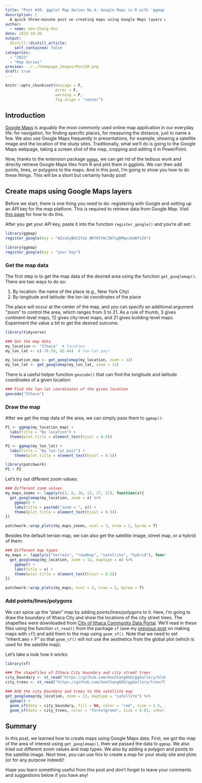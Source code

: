 ```yaml
---
title: "Post #30. ggplot Map Series No.4: Google Maps in R with `ggmap`"
description: |
  A quick three-minute post on creating maps using Google Maps layers with the package `ggmap`.
author:
  - name: Gen-Chang Hsu
date: 2023-10-26
output:
  distill::distill_article:
    self_contained: false
categories:
  - "2023"
  - "Map Series"
preview: ../../homepage_images/Post30.png
draft: true
---
```


<!-- Webpage style -->

<style>
d-article a{
  color: #2780e3 !important;
  border-bottom: none !important;
}

d-article a:hover {
  color: #2780e3 !important;
  border-bottom: 2px solid !important;
}

d-byline {
  margin-left: -10% !important;
}

d-title {
  margin-left: -10%;
}

d-title h1{
  font-size: 45px;
  width: 130%;
}

d-article {
  margin-left: -10%;
}

p {
  width: 120%;
}

d-article h2 {
  width: 120%;
}

d-article h3 {
  width: 120%;
  font-size: 28px;
}

div.article-footer{
  width: 120%;
}

d-article div.sourceCode { 
  width: 120% !important;
}

d-article pre { 
  width: 120% !important;
}

div.l-body {
  width: 120% !important;
}

d-article table thead tr {
  height: 60px !important;
  width: 210px !important;
}

d-article table thead th {
  height: 60px !important;
  font-size: 22px !important;
  width: 210px !important;
}

d-article table tbody tr td {
  font-size: 21px !important;
  height: 60px !important;
  text-align: center !important;
  width: 210px !important;
}

div.l-body img {
  margin-right: 30% !important;
}

</style>

<head>
  <base target="_blank">
</head>

```r
knitr::opts_chunk$set(message = F, 
                      error = F, 
                      warning = F,
                      fig.align = "center")

```

<!-- Start of the article -->

## Introduction

[Google Maps](https://www.google.com/maps) is arguably the most commonly used online map application in our everyday life: for navigation, for finding specific places, for measuring the distance, just to name a few. We also use Google Maps frequently in presentations, for example, showing a satellite image and the location of the study sites. Traditionally, what we'll do is going to the Google Maps webpage, taking a screen shot of the map, cropping and editing it in PowerPoint.

Now, thanks to the extension package [`ggmap`](https://github.com/dkahle/ggmap), we can get rid of the tedious work and directly retrieve Google Maps tiles from R and plot them in ggplots. We can then add points, lines, or polygons to the maps. And in this post, I'm going to show you how to do these things. This will be a short but certainly handy post!


## Create maps using Google Maps layers

Before we start, there is one thing you need to do: registering with Google and setting up an API key for the map platform. This is required to retrieve data from Google Map. Visit [this page](https://developers.google.com/maps/documentation/embed/get-api-key) for how to do this.

After you get your API key, paste it into the function `register_google()` and you're all set:

```r
library(ggmap)
register_google(key = "AIzaSyBbCIY2e_BKY8lVmC3N7sgDMqxi6eBfvZ4")

```

```r
library(ggmap)
register_google(key = "your key")

```

### Get the map data

The first step is to get the map data of the desired area using the function `get_googlemap()`. There are two ways to do so: 

1. By location: the name of the place (e.g., New York City)
2. By longitude and latitude: the lon-lat coordinates of the place

The place will occur at the center of the map, and you can specify an additional argument "zoom" to control the area, which ranges from 3 to 21. As a rule of thumb, 3 gives continent-level maps, 12 gives city-level maps, and 21 gives building-level maps. Experiment the value a bit to get the desired outcome.

```r
library(tidyverse)

### Get the map data
my_location <- "Ithaca"  # location
my_lon_lat <- c(-76.50, 42.44)  # lon-lat pair

my_location_map <- get_googlemap(my_location, zoom = 12)
my_lon_lat <- get_googlemap(my_lon_lat, zoom = 12)

```

There is a useful helper function `geocode()` that can find the longitude and latitude coordinates of a given location:

```r
### Find the lon-lat coordinates of the given location
geocode("Ithaca")

```

### Draw the map

After we get the map data of the area, we can simply pass them to `ggmap()`:

```r
P1 <- ggmap(my_location_map) + 
  labs(title = "By location") + 
  theme(plot.title = element_text(hjust = 0.5))

P2 <- ggmap(my_lon_lat) + 
  labs(title = "By lon-lat pair") +
    theme(plot.title = element_text(hjust = 0.5))

library(patchwork)
P1 + P2

```

Let's try out different zoom values:

```r
### Different zoom values
my_maps_zooms <- lapply(c(3, 6, 10, 13, 17, 21), function(x){
  get_googlemap(my_location, zoom = x) %>% 
    ggmap() + 
    labs(title = paste0("zoom = ", x)) +
    theme(plot.title = element_text(hjust = 0.5))
})

patchwork::wrap_plots(my_maps_zooms, ncol = 3, nrow = 2, byrow = T)

```

Besides the default terrain map, we can also get the satellite image, street map, or a hybrid of them: 

```r
### Different map types
my_maps <- lapply(c("terrain", "roadmap", "satellite", "hybrid"), function(x){
  get_googlemap(my_location, zoom = 12, maptype = x) %>% 
    ggmap() + 
    labs(title = x) +
    theme(plot.title = element_text(hjust = 0.5))
})

patchwork::wrap_plots(my_maps, ncol = 2, nrow = 2, byrow = T)

```

### Add points/lines/polygons

We can spice up the "plain" map by adding points/lines/polygons to it. Here, I'm going to draw the boundary of Ithaca City and show the locations of the city street trees. The shapefiles were downloaded from [City of Ithaca Community Data Portal](https://data-ithacany.opendata.arcgis.com/). We'll read in these files using the function `st_read()` from the package `sf` (see my [previous post](https://genchanghsu.github.io/ggGallery/posts/2023-05-24-post-26-ggplot-map-series-no2-simple-feature-maps/) on making maps with `sf`!) and add them to the map using `geom_sf()`. Note that we need to set "inherit.aes = F" so that `geom_sf()` will not use the aesthetics from the global plot (which is used for the satellite map).

Let's take a look how it works:

```r
library(sf)

### The shapefiles of Ithaca City boundary and city street trees
city_boundary <- st_read("https://github.com/GenChangHSU/ggGallery/blob/f238dadca393899f748a743cc9d4dd16e90ea3ce/_posts/2023-10-26-post-30-ggplot-map-series-no4-creating-maps-with-ggmap/Municipal_Boundary/Municipal_Boundary.shp")
city_trees <- st_read("https://github.com/GenChangHSU/ggGallery/tree/f238dadca393899f748a743cc9d4dd16e90ea3ce/_posts/2023-10-26-post-30-ggplot-map-series-no4-creating-maps-with-ggmap/City_Managed_Trees")

### Add the city boundary and trees to the satellite map
get_googlemap(my_location, zoom = 13, maptype = "satellite") %>% 
  ggmap() + 
  geom_sf(data = city_boundary, fill = NA, color = "red", size = 1.5, inherit.aes = F) +  # need to set "inherit.aes = F"
  geom_sf(data = city_trees, color = "forestgreen", size = 0.01, inherit.aes = F)

```


## Summary

In this post, we learned how to create maps using Google Maps data. First, we got the map of the area of interest using `get_googlemap()`, then we passed the data to `ggmap`. We also tried out different zoom values and map types. We also by adding a polygon and points to the satellite image. Next time, you can use this to create a map for your study site and plots (or for any purpose indeed)!

Hope you learn something useful from this post and don't forget to leave your comments and suggestions below if you have any!


